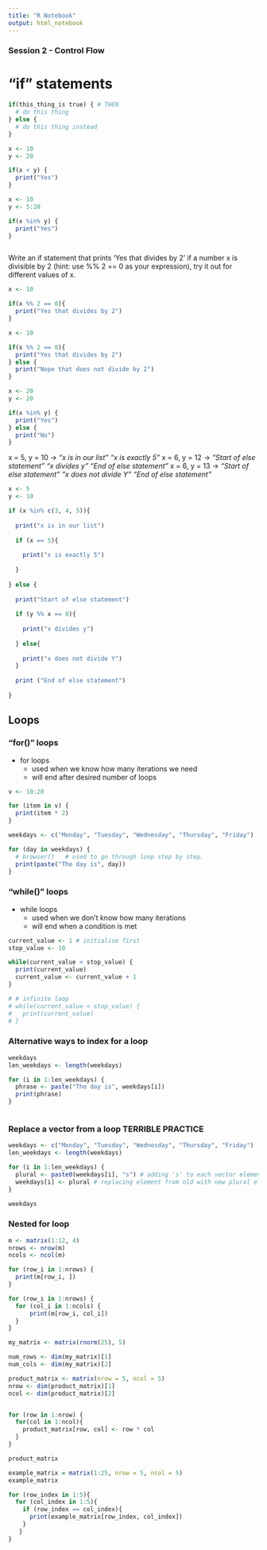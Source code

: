 ```yaml
---
title: "R Notebook"
output: html_notebook
---
```



### Session 2 - Control Flow

# "if" statements

```r

if(this_thing_is true) { # THEN
  # do this thing
} else {
  # do this thing instead
}

```

```r

x <- 10
y <- 20

if(x < y) {
  print("Yes")
}

```

```r

x <- 10
y <- 5:20

if(x %in% y) {
  print("Yes")
}



```

Write an if statement that prints ‘Yes that divides by 2’ if a number x is divisible by 2 (hint: use %% 2 == 0 as your expression), try it out for different values of x.

```r

x <- 10

if(x %% 2 == 0){
  print("Yes that divides by 2")
}

```

```r

x <- 10

if(x %% 2 == 0){
  print("Yes that divides by 2")
} else {
  print("Nope that does not divide by 2")
}

```

```r

x <- 20
y <- 20

if(x %in% y) {
  print("Yes")
} else {
  print("No")
}

```

x = 5, y = 10 -> _"x is in our list" "x is exactly 5"_
x = 6, y = 12 -> _"Start of else statement" "x divides y" "End of else statement"_
x = 6, y = 13 -> _"Start of else statement" "x does not divide Y" "End of else statement"_

```r

x <- 5
y <- 10

if (x %in% c(3, 4, 5)){
  
  print("x is in our list")
  
  if (x == 5){
    
    print("x is exactly 5")
    
  }
  
} else {
  
  print("Start of else statement")
  
  if (y %% x == 0){
    
    print("x divides y")
  
  } else{
    
    print("x does not divide Y")
  }
  
  print ("End of else statement")
  
}


```

## Loops


### "for()" loops

- for loops
  - used when we know how many iterations we need
  - will end after desired number of loops

```r

v <- 10:20

for (item in v) {
  print(item * 2)
}

```

```r

weekdays <- c("Monday", "Tuesday", "Wednesday", "Thursday", "Friday")

for (day in weekdays) {
  # browser()   # used to go through loop step by step.
  print(paste("The day is", day))
}

```
### "while()" loops


- while loops
  - used when we don't know how many iterations
  - will end when a condition is met


```r

current_value <- 1 # initialise first
stop_value <- 10

while(current_value < stop_value) {
  print(current_value)
  current_value <- current_value + 1
}

# # infinite loop
# while(current_value < stop_value) {
#   print(current_value)
# }

```

### Alternative ways to index for a loop

```r

weekdays
len_weekdays <- length(weekdays)

for (i in 1:len_weekdays) {
  phrase <- paste("The day is", weekdays[i])
  print(phrase)
}



```

### Replace a vector from a loop __TERRIBLE PRACTICE__

```r

weekdays <- c("Monday", "Tuesday", "Wednesday", "Thursday", "Friday")
len_weekdays <- length(weekdays)

for (i in 1:len_weekdays) {
  plural <- paste0(weekdays[i], "s") # adding 's' to each vector element
  weekdays[i] <- plural # replacing element from old with new plural element
}

weekdays

```

### Nested for loop

```r

m <- matrix(1:12, 4)
nrows <- nrow(m)
ncols <- ncol(m)

for (row_i in 1:nrows) {
  print(m[row_i, ])
}

for (row_i in 1:nrows) {
  for (col_i in 1:ncols) {
      print(m[row_i, col_i])
  }
}

```

```r

my_matrix <- matrix(rnorm(25), 5)

num_rows <- dim(my_matrix)[1]
num_cols <- dim(my_matrix)[2]

```

```r

product_matrix <- matrix(nrow = 5, ncol = 5)
nrow <- dim(product_matrix)[1]
ncol <- dim(product_matrix)[2]


for (row in 1:nrow) {
  for(col in 1:ncol){
    product_matrix[row, col] <- row * col
  }
}

product_matrix

```

```r

example_matrix = matrix(1:25, nrow = 5, ncol = 5)
example_matrix 

for (row_index in 1:5){
  for (col_index in 1:5){
    if (row_index == col_index){
      print(example_matrix[row_index, col_index])
    }
   }
}

```


